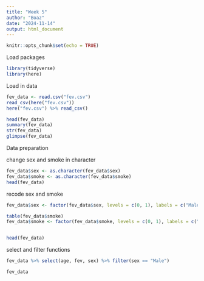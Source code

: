 ```yaml
---
title: "Week 5"
author: "Boaz"
date: "2024-11-14"
output: html_document
---
```


```r
knitr::opts_chunk$set(echo = TRUE)
```

Load packages
```r
library(tidyverse)
library(here)
```
Load in data
```r
fev_data <- read.csv("fev.csv")
read_csv(here("fev.csv"))
here("fev.csv") %>% read_csv()

head(fev_data)
summary(fev_data)
str(fev_data)
glimpse(fev_data)
```
Data preparation

change sex and smoke in character 
```r
fev_data$sex <- as.character(fev_data$sex)
fev_data$smoke <- as.character(fev_data$smoke)
head(fev_data)
```
recode sex and smoke
```r
fev_data$sex <- factor(fev_data$sex, levels = c(0, 1), labels = c("Male", "Female"))

table(fev_data$smoke)
fev_data$smoke <- factor(fev_data$smoke, levels = c(0, 1), labels = c("Non-smoker", "Smoker"))


head(fev_data)
```
select and filter functions
```r
fev_data %>% select(age, fev, sex) %>% filter(sex == "Male")

fev_data 
```











